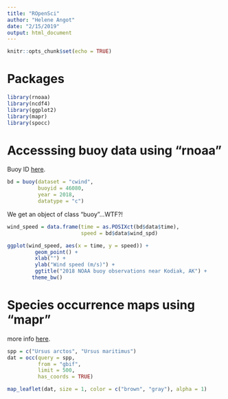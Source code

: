 ```yaml
---
title: "ROpenSci"
author: "Helene Angot"
date: "2/15/2019"
output: html_document
---
```


```r
knitr::opts_chunk$set(echo = TRUE)
```

# Packages

```r
library(rnoaa)
library(ncdf4)
library(ggplot2)
library(mapr)
library(spocc)
```

# Accesssing buoy data using "rnoaa"

Buoy ID [here](https://www.ndbc.noaa.gov).

```r
bd = buoy(dataset = "cwind",
          buoyid = 46080,
          year = 2018,
          datatype = "c")
```

We get an object of class "buoy"...WTF?!

```r
wind_speed = data.frame(time = as.POSIXct(bd$data$time),
                        speed = bd$data$wind_spd)
```

```r
ggplot(wind_speed, aes(x = time, y = speed)) +
         geom_point() +
         xlab("") +
         ylab("Wind speed (m/s)") +
         ggtitle("2018 NOAA buoy observations near Kodiak, AK") +
        theme_bw()
```

# Species occurrence maps using "mapr"

more info [here](https://github.com/ropensci/mapr).

```r
spp = c("Ursus arctos", "Ursus maritimus")
dat = occ(query = spp, 
          from = "gbif", 
          limit = 500, 
          has_coords = TRUE)
```

```r
map_leaflet(dat, size = 1, color = c("brown", "gray"), alpha = 1)
```
